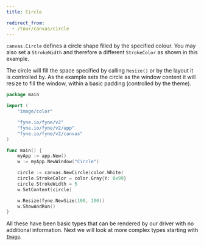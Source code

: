 ```yaml
---
title: Circle

redirect_from:
  - /tour/canvas/circle
---
```


`canvas.Circle` defines a circle shape filled by the specified
colour. You may also set a `StrokeWidth` and therefore a different
`StrokeColor` as shown in this example.

The circle will fill the space specified by calling `Resize()` or
by the layout it is controlled by. As the example sets the circle
as the window content it will resize to fill the window, within a
basic padding (controlled by the theme).

```go
package main

import (
	"image/color"

	"fyne.io/fyne/v2"
	"fyne.io/fyne/v2/app"
	"fyne.io/fyne/v2/canvas"
)

func main() {
	myApp := app.New()
	w := myApp.NewWindow("Circle")

	circle := canvas.NewCircle(color.White)
	circle.StrokeColor = color.Gray{Y: 0x99}
	circle.StrokeWidth = 5
	w.SetContent(circle)

	w.Resize(fyne.NewSize(100, 100))
	w.ShowAndRun()
}
```

All these have been basic types that can be rendered by our driver
with no additional information. Next we will look at more complex types
starting with [`Image`](image).
